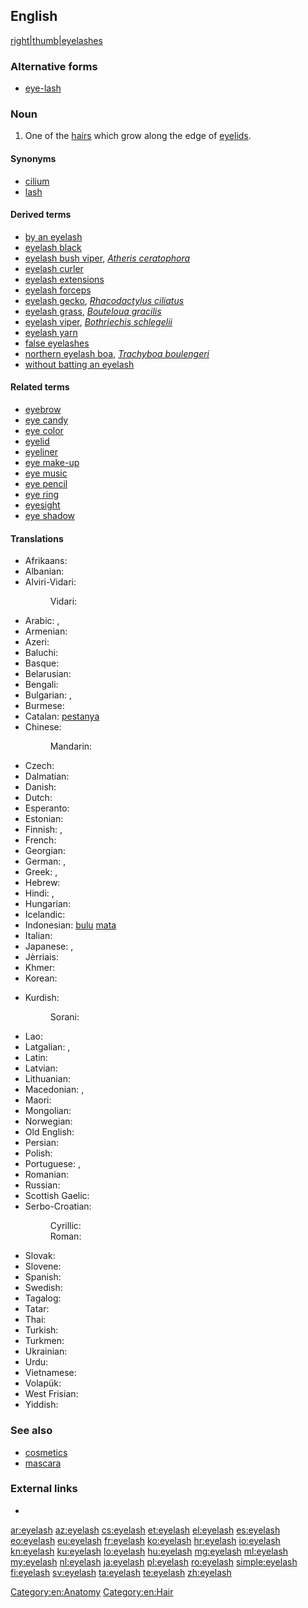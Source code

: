 ==English==
{{wikipedia}}
[[file:Cils.jpg|right|thumb|eyelashes]]

===Alternative forms===
* [[eye-lash]]

===Noun===
{{en-noun|es}}

# One of the [[hair]]s which grow along the edge of [[eyelid]]s.

====Synonyms====
* [[cilium]]
* [[lash]]

====Derived terms====
* [[by an eyelash]]
* [[eyelash black]]
* [[eyelash bush viper]], ''[[Atheris ceratophora]]''
* [[eyelash curler]]
* [[eyelash extensions]]
* [[eyelash forceps]]
* [[eyelash gecko]], ''[[Rhacodactylus ciliatus]]''
* [[eyelash grass]], ''[[Bouteloua gracilis]]''
* [[eyelash viper]], ''[[Bothriechis schlegelii]]''
* [[eyelash yarn]]
* [[false eyelashes]]
* [[northern eyelash boa]], ''[[Trachyboa boulengeri]]''
* [[without batting an eyelash]] 

====Related terms====
* [[eyebrow]]
* [[eye candy]]
* [[eye color]]
* [[eyelid]]
* [[eyeliner]]
* [[eye make-up]]
* [[eye music]]
* [[eye pencil]]
* [[eye ring]]
* [[eyesight]]
* [[eye shadow]]

====Translations====
{{trans-top|hair growing on the edge of an eyelid}}
* Afrikaans: {{t-|af|wimper}}
* Albanian: {{t-|sq|qerpik|m}}
* Alviri-Vidari:
*: Vidari: {{tø|avd|مجه|tr=mojje}}
* Arabic: {{t-|ar|رمش|tr=rimš|sc=Arab}}, {{qualifier|collective}} {{t-|ar|هدب|m|tr=hudb|sc=Arab}}
* Armenian: {{t-|hy|թարթիչ|tr=t'art'ič}}
* Azeri: {{t+|az|kirpik}}
* Baluchi: {{tø|bal|مچاچ}}
* Basque: {{t+|eu|betile}}
* Belarusian: {{t-|be|вейка|f|tr=véjka|sc=Cyrl}}
* Bengali: {{t-|bn|রশ্মি|tr=rôshmi|sc=Beng}}
* Bulgarian: {{t+|bg|мигла|f|tr=mígla|sc=Cyrl}}, {{t-|bg|ресница|f|tr=resníca|sc=Cyrl}}
* Burmese: {{t+|my|မျက်တောင်|tr=mje' taun.|sc=Mymr}}
* Catalan: [[pestanya]]
* Chinese:
*: Mandarin: {{t-|cmn|睫毛|tr=jiémáo|sc=Hani}}
* Czech: {{t-|cs|řasa|f}}
* Dalmatian: {{tø|dlm|čeja|f}}
* Danish: {{t-|da|øjenvippe|c}}
* Dutch: {{t+|nl|wimper|m}}
* Esperanto: {{t-|eo|okulharo}}
* Estonian: {{t-|et|ripsmed}}
* Finnish: {{t+|fi|silmäripsi}}, {{t+|fi|ripsi}}
* French: {{t+|fr|cil|m}}
* Georgian: {{t-|ka|წამწამი|tr=camcami|sc=Geor}}
* German: {{t+|de|Wimper|f}}, {{t-|de|Augenwimper|f}}
* Greek: {{t+|el|βλεφαρίδα|f|tr=vlefarída}},  {{qualifier|informal}} {{t+|el|ματόκλαδο|n|tr=matóklado}}
* Hebrew: {{t-|he|ריס|m|tr=ris}}
* Hindi: {{t-|hi|पपनी|f|tr=papnī}},  {{t-|hi|पलक|m|tr=palak}}
* Hungarian: {{t+|hu|szempilla}}
* Icelandic: {{t-|is|augnhár|n}}
* Indonesian: [[bulu]] [[mata]]
* Italian: {{t-|it|ciglio|m}}
* Japanese: {{t+|ja|まつげ|tr=matsuge|sc=Jpan}}, {{t+|ja|睫毛|tr=まつげ, matsuge|sc=Jpan}}
* Jèrriais: {{tø|roa-jer|paûpil'ye|f}}
* Khmer: {{t-|km|រោមភ្នែក|tr=room pnɛɛk|sc=Khmr}}
* Korean: {{t-|ko|속눈썹|tr=songnunsseop|sc=Kore}}
{{trans-mid}}
* Kurdish:
*: Sorani: {{t-|ku|برژانگ|tr=birjang|sc=ku-Arab}}
* Lao: {{t+|lo|ຂົນຕາ|tr=khon tā|sc=Laoo}}
* Latgalian: {{tø|ltg|raudzeņš}}, {{tø|ltg|brovs}}
* Latin: {{t-|la|cilia|n|p}}
* Latvian: {{t-|lv|skropsta}}
* Lithuanian: {{t-|lt|blakstiena|f}}
* Macedonian: {{t-|mk|ресница|f|tr=résnica|sc=Cyrl}}, {{t-|mk|трепка|f|tr=trépka|sc=Cyrl}}
* Maori: {{t-|mi|kamo}}
* Mongolian: {{t-|mn|сормуус|tr=sormuus|sc=Cyrl}}
* Norwegian: {{t-|no|øyenvipper|p}}
* Old English: {{t-|ang|bru|alt=brū}}
* Persian: {{t+|fa|مژه|tr=može|sc=fa-Arab}}
* Polish: {{t+|pl|rzęsa|f}}
* Portuguese: {{t+|pt|cílio|m}}, {{t+|pt|pestana|f}}
* Romanian: {{t-|ro|geană|f}}
* Russian: {{t+|ru|ресница|f|tr=resníca}}
* Scottish Gaelic: {{t-|gd|rosg|m}}
* Serbo-Croatian:
*: Cyrillic: {{t-|sh|трепавица|f}}
*: Roman: {{t-|sh|trepavica|f}}
* Slovak: {{t-|sk|riasa|f}}
* Slovene: {{t+|sl|trepalnica|f}}
* Spanish: {{t+|es|pestaña|f}}
* Swedish: {{t+|sv|ögonfrans|c}}
* Tagalog: {{t-|tl|pilikmatá}}
* Tatar: {{t+|tt|керфек|tr=kerfek|sc=Cyrl}}
* Thai: {{t-|th|ขนตา|tr=kŏn dtaa|sc=Thai}}
* Turkish: {{t+|tr|kirpik}}
* Turkmen: {{t-|tk|kirpik}}
* Ukrainian: {{t-|uk|вія|f|tr=víja|sc=Cyrl}}
* Urdu: {{t-|ur|پپن|f|tr=papnī}}
* Vietnamese: {{t+|vi|lông mi}}
* Volapük: {{t-|vo|logalipaher}} {{qualifier|[[logalip]] + {{l|vo|-a}} + {{l|vo|her}}}}
* West Frisian: {{t-|fy|teister}}
* Yiddish: {{t-|yi|וויִע|f|tr=viye|sc=Hebr}}
{{trans-bottom}}

===See also===
* [[cosmetics]]
* [[mascara]]

===External links===
* {{pedialite}}

[[Category:en:Anatomy]]
[[Category:en:Hair]]

[[ar:eyelash]]
[[az:eyelash]]
[[cs:eyelash]]
[[et:eyelash]]
[[el:eyelash]]
[[es:eyelash]]
[[eo:eyelash]]
[[eu:eyelash]]
[[fr:eyelash]]
[[ko:eyelash]]
[[hr:eyelash]]
[[io:eyelash]]
[[kn:eyelash]]
[[ku:eyelash]]
[[lo:eyelash]]
[[hu:eyelash]]
[[mg:eyelash]]
[[ml:eyelash]]
[[my:eyelash]]
[[nl:eyelash]]
[[ja:eyelash]]
[[pl:eyelash]]
[[ro:eyelash]]
[[simple:eyelash]]
[[fi:eyelash]]
[[sv:eyelash]]
[[ta:eyelash]]
[[te:eyelash]]
[[zh:eyelash]]